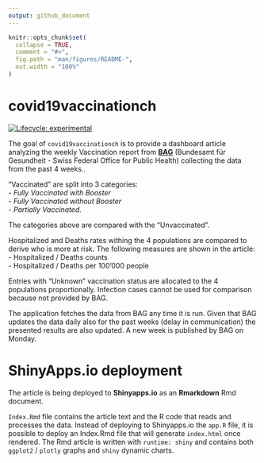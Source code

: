 ```yaml
---
output: github_document
---
```


<!-- README.md is generated from README.Rmd. Please edit that file -->

```r
knitr::opts_chunk$set(
  collapse = TRUE,
  comment = "#>",
  fig.path = "man/figures/README-",
  out.width = "100%"
)
```

# covid19vaccinationch

<!-- badges: start -->
[![Lifecycle: experimental](https://img.shields.io/badge/lifecycle-experimental-orange.svg)](https://lifecycle.r-lib.org/articles/stages.html#experimental)
<!-- badges: end -->

The goal of `covid19vaccinationch` is to provide a dashboard article analyzing the weekly Vaccination report from [**BAG**](https://www.bag.admin.ch/bag/en/home.html) (Bundesamt für Gesundheit - Swiss Federal Office for Public Health) collecting the data from the past 4 weeks..

"Vaccinated" are split into 3 categories:   
- *Fully Vaccinated with Booster*   
- *Fully Vaccinated without Booster*   
- *Partially Vaccinated*.

The categories above are compared with the "Unvaccinated".

Hospitalized and Deaths rates withing the 4 populations are compared to derive who is more at risk.
The following measures are shown in the article:   
- Hospitalized / Deaths counts   
- Hospitalized / Deaths per 100'000 people   

Entries with "Unknown" vaccination status are allocated to the 4 populations proportionally.
Infection cases cannot be used for comparison because not provided by BAG.

The application fetches the data from BAG any time it is run. Given that BAG updates the data daily also for the past weeks (delay in communication) the presented results are also updated.
A new week is published by BAG on Monday.

# ShinyApps.io deployment

The article is being deployed to **Shinyapps.io** as an **Rmarkdown** Rmd document.

`Index.Rmd` file contains the article text and the R code that reads and processes the data. 
Instead of deploying to Shinyapps.io the `app.R` file, it is possible to deploy an Index.Rmd file that will generate `index.html` once rendered. 
The Rmd article is written with `runtime: shiny` and contains both `ggplot2` / `plotly` graphs and `shiny` dynamic charts.